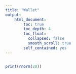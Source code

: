 ```yaml
---
title: "Wallet"
output:
    html_document:
        toc: true
        toc_depth: 4
        toc_float: 
          collapsed: false
          smooth_scroll: true
        self_contained: yes
---
```


```r

```

```r
print(rnorm(20))
```

